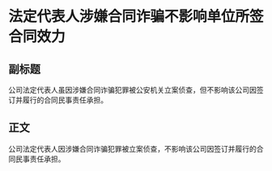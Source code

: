 # 法定代表人涉嫌合同诈骗不影响单位所签合同效力
## 副标题
公司法定代表人虽因涉嫌合同诈骗犯罪被公安机关立案侦查，但不影响该公司因签订并履行的合同民事责任承担。
## 正文
公司法定代表人因涉嫌合同诈骗犯罪被立案侦查，不影响该公司因签订并履行的合同民事责任承担。